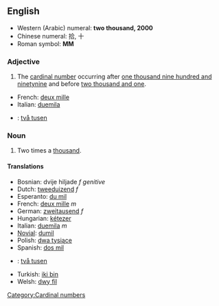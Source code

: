 ==English==

*Western (Arabic) numeral: '''two thousand, 2000'''
*Chinese numeral: 拾, 十
*Roman symbol: '''MM'''

===Adjective===

# The [[cardinal number]] occurring after [[one thousand nine hundred and ninetynine]] and before [[two thousand and one]].

*French: [[deux mille]]
*Italian: [[duemila]]
*{{sv}}: [[två tusen]]

===Noun===

# Two times a [[thousand]].

====Translations====

*Bosnian: dvije hiljade ''f'' ''genitive''
*Dutch: [[tweeduizend]] ''f''
*Esperanto: [[du mil]]
*French: [[deux mille]] ''m''
*German: [[zweitausend]] ''f''
*Hungarian: [[kétezer]]
*Italian: [[duemila]] ''m''
*[[Novial]]: [[dumil]]
*Polish: [[dwa tysiące]]
*Spanish: [[dos mil]] '' ''
*{{sv}}: [[två tusen]]
*Turkish: [[iki bin]]
*Welsh: [[dwy fil]]

[[Category:Cardinal numbers]]